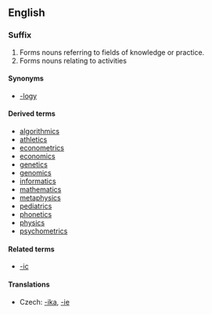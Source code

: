 {{see|ICS}}
==English==

===Suffix===
{{infl|en|suffix|cat=suffixes|sort=ics}}

# Forms nouns referring to fields of knowledge or practice.
# Forms nouns relating to activities

====Synonyms====
* {{sense|study, field of knowlegde}} [[-logy]]

====Derived terms====
* [[algorithmics]]
* [[athletics]]
* [[econometrics]]
* [[economics]]
* [[genetics]]
* [[genomics]]
* [[informatics]]
* [[mathematics]]
* [[metaphysics]]
* [[pediatrics]]
* [[phonetics]]
* [[physics]]
* [[psychometrics]]

====Related terms====
* [[-ic]]

====Translations====
{{trans-top|fields of knowledge or practice}}
* Czech: [[-ika]], [[-ie]]
{{trans-mid}}
{{trans-bottom}}